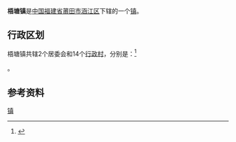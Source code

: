{{中国乡级行政区
|景观照片文件名 = Yongtai-Putian Railway in Wutang, Putian (20170124142410).jpg
|景观照片描述 = [[永莆铁路|永莆铁路]]
|汉语拼音 = 
|其他语言 = 
|其他语言名称 = 
|旧称 = 
|地名出处 = 
|位置图文件名 = 
|位置图描述 = 
|自定义图片= 
|建置时间 = 
|政府驻地 = 
|毗邻 = 
|总面积 = 
|总人口 = 
|总人口年份 = 
|户籍人口 = 
|户籍人口年份 = 
|常住人口 = 
|常住人口年份 = 
|人口密度 = 
|GDP = 
|GDP年份 = 
|邮政编码 = 
|电话区号 = 594
|官方网站 = 
|网站名称 = 
|35/03/03/103/000}}

'''梧塘镇'''是[[中华人民共和国|中国]][[福建省|福建省]][[莆田市|莆田市]][[涵江区|涵江区]]下辖的一个[[镇|镇]]。

== 行政区划 ==

梧塘镇共辖2个居委会和14个[[行政村|行政村]]，分别是：<ref>{{PRC admin/ref sgc|35/03/03/103/000}}</ref>

{{PRC admin/children|35/03/03/103/000}}。

== 参考资料 ==
{{reflist}}

{{涵江区行政区划}}
{{福建小作品}}
[[Category:涵江区乡镇|镇]]